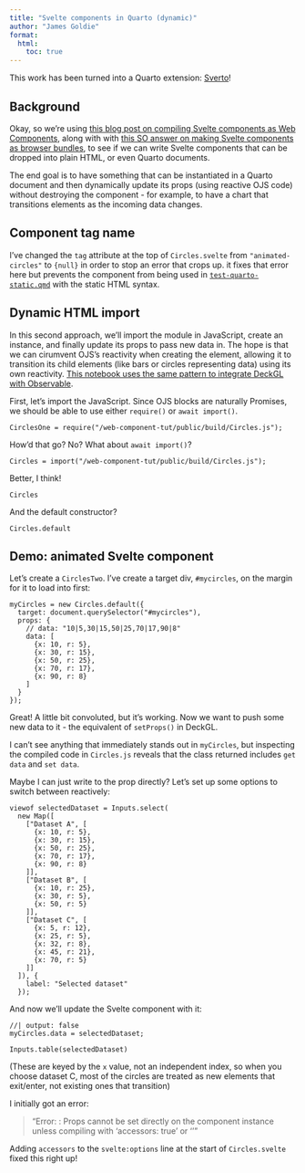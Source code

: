 ```yaml
---
title: "Svelte components in Quarto (dynamic)"
author: "James Goldie"
format:
  html:
    toc: true
---
```


:::{.callout-tip}
This work has been turned into a Quarto extension: [Sverto](https://github.com/360-info/sverto)!
:::

## Background

Okay, so we're using [this blog post on compiling Svelte components as Web Components](https://blog.logrocket.com/build-web-components-svelte), along with with [this SO answer on making Svelte components as browser bundles](https://stackoverflow.com/a/65522522/3246758), to see if we can write Svelte components that can be dropped into plain HTML, or even Quarto documents.

The end goal is to have something that can be instantiated in a Quarto document and then dynamically update its props (using reactive OJS code) without destroying the component - for example, to have a chart that transitions elements as the incoming data changes.

:::{.callout-note}
# Component tag name

I've changed the `tag` attribute at the top of `Circles.svelte` from `"animated-circles"` to `{null}` in order to stop an error that crops up. it fixes that error here but prevents the component from being used in [`test-quarto-static.qmd`](./`test-quarto-static.qmd`) with the static HTML syntax.
:::

## Dynamic HTML import

In this second approach, we'll import the module in JavaScript, create an instance, and finally update its props to pass new data in. The hope is that we can cirumvent OJS's reactivity when creating the element, allowing it to transition its child elements (like bars or circles representing data) using its own reactivity. [This notebook uses the same pattern to integrate DeckGL with Observable](https://observablehq.com/@tmcw/using-mapbox-gl-js).

First, let's import the JavaScript. Since OJS blocks are naturally Promises, we should be able to use either `require()` or `await import()`.

```ojs
CirclesOne = require("/web-component-tut/public/build/Circles.js");
```

How'd that go? No? What about `await import()`?

```ojs
Circles = import("/web-component-tut/public/build/Circles.js");
```

Better, I think!

```ojs
Circles
```

And the default constructor?

```ojs
Circles.default
```

## Demo: animated Svelte component

::::{.column-margin}
```{=html}
<!-- a bit of a hack to get the circle svg to stick in the margin! -->
<style>
  .column-margin.column-container {
    position: sticky; top: 100px;
  }
</style>
```
::: {#mycircles style="background-color:#ffffffcc"}
:::
::::

Let's create a `CirclesTwo`. I've create a target div, `#mycircles`, on the margin for it to load into first:

```ojs
myCircles = new Circles.default({
  target: document.querySelector("#mycircles"),
  props: {
    // data: "10|5,30|15,50|25,70|17,90|8"
    data: [
      {x: 10, r: 5},
      {x: 30, r: 15},
      {x: 50, r: 25},
      {x: 70, r: 17},
      {x: 90, r: 8}
    ]
  }
});
```

Great! A little bit convoluted, but it's working. Now we want to push some new data to it - the equivalent of `setProps()` in DeckGL.

I can't see anything that immediately stands out in `myCircles`, but inspecting the compiled code in `Circles.js` reveals that the class returned includes `get data` and `set data`.

Maybe I can just write to the prop directly? Let's set up some options to switch between reactively:

```ojs
viewof selectedDataset = Inputs.select(
  new Map([
    ["Dataset A", [
      {x: 10, r: 5},
      {x: 30, r: 15},
      {x: 50, r: 25},
      {x: 70, r: 17},
      {x: 90, r: 8}
    ]],
    ["Dataset B", [
      {x: 10, r: 25},
      {x: 30, r: 5},
      {x: 50, r: 5}
    ]],
    ["Dataset C", [
      {x: 5, r: 12},
      {x: 25, r: 5},
      {x: 32, r: 8},
      {x: 45, r: 21},
      {x: 70, r: 5}
    ]]
  ]), {
    label: "Selected dataset"
  });
```

And now we'll update the Svelte component with it:

```ojs
//| output: false
myCircles.data = selectedDataset;
```

```ojs
Inputs.table(selectedDataset)
```

(These are keyed by the `x` value, not an independent index, so when you choose dataset C, most of the circles are treated as new elements that exit/enter, not existing ones that transition)

:::{.callout-note}
I initially got an error:

> "Error: <Circles>: Props cannot be set directly on the component instance unless compiling with 'accessors: true' or '<svelte:options accessors/>'"

Adding `accessors` to the `svelte:options` line at the start of `Circles.svelte` fixed this right up!
:::
